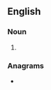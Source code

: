 {{also|kōans}}

==English==

===Noun===
{{head|en|noun plural form}}

# {{plural of|koan|lang=en}}

===Anagrams===
* {{l|en|kaons}}